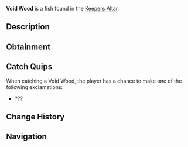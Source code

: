 {{FishInfobox
|image          = Void Wood.png
|rarity         = Legendary
|sea            = First Sea
|location       = [[Keepers Altar]]
|sublocation    = 
|sources        = Fishing Rod
|radar_location = 
|xp             = 35
|weather        = 
|time           = 
|season         = 
|bait           = 
|base_weight    = 0.2
|base_value     = 350
|weight_range   = 0.1
|base_chance    = 0.5
|base_resil     = 100
}}
'''Void Wood''' is a {{Rarity|Legendary}} fish found in the [[Keepers Altar]].

== Description ==
{{Description|Believed to channel the mysteries of the Void, its wood pulses with an enigmatic, otherworldly energy.|Bestiary Entry}}

== Obtainment ==
{{Description|Void Wood is said to be imbued with the altar's enigmatic power.|Bestiary Hint}}
{{Fish Availability|
Keepers Altar
|top_rods      = 
Ethereal Prism Rod\144635.69\264973.8;
Leviathan's Fang Rod\141768.07\311333.21;
Seraphic Rod\137027.57\267691.29;
No-Life Rod\131924.56\281640.98;
Tempest Rod\129830.43\266417.15;
Flimsy Rod\96431.69\470422.09;
Resourceful Rod\112471.58\262479.61;
Destiny Rod\125148.36\260455.37;
Training Rod\77215.94\463621.05;
Fischer's Rod\75446.31\325333.6;
Adventurer's Rod\75252.36\324364.39;
Plastic Rod\76274.37\322983.16;
Rod Of The Forgotten Fang\128130.31\265280.96;
Challenger's Rod\121769.21\267204.78;
Rod Of The Depths\115010.12\262989.21;
Rod Of The Exalted One\114844.79\262761.87;
Zeus Rod\110389.24\263406.59;
Verdant Shear Rod\107817.41\263709.88;
Trident Rod\105899.1\297821.2;
Free Spirit Rod\105635.33\295607.69;
Blazebringer Rod\104792.52\264257.63;
Depthseeker Rod\98297.61\265689.95;
Avalanche Rod\88945.02\251518.91;
Volcanic Rod\86079.01\237154.28;
Steady Rod\32451.75\116710.29
|recommended   = Ethereal Prism Rod
}}

== Catch Quips ==
When catching a Void Wood, the player has a chance to make one of the following exclamations:
* ???

== Change History ==
{{Change History|{{subst:Current Version}}}}

== Navigation ==
{{Fish Navbox|Keepers Altar}}